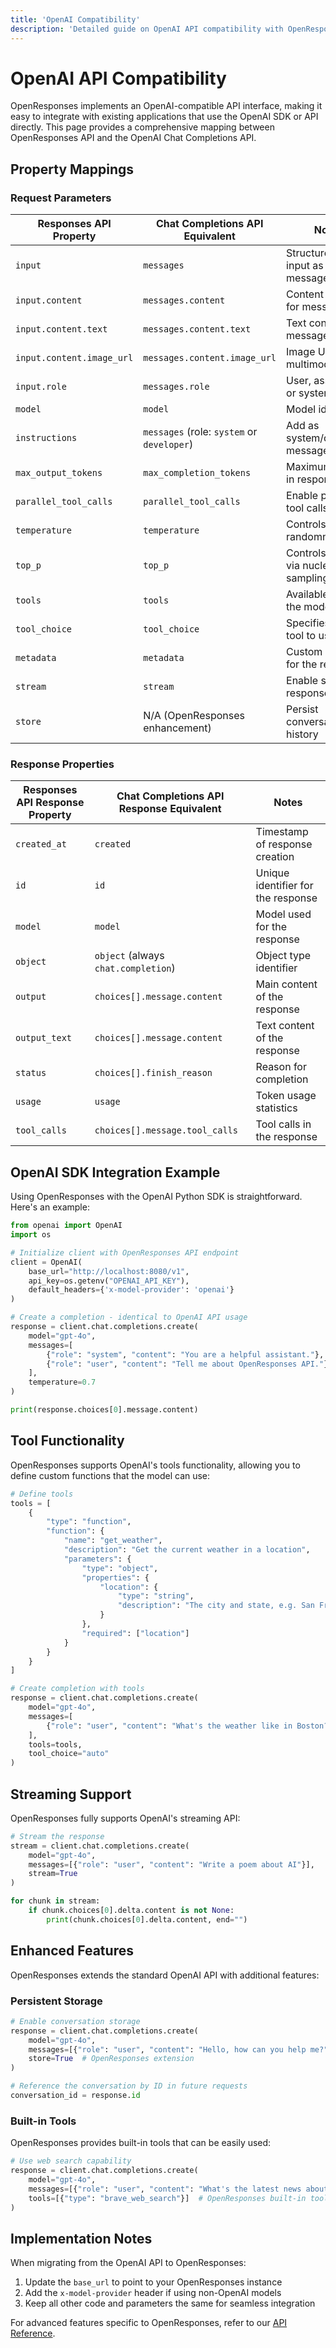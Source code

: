 ```yaml
---
title: 'OpenAI Compatibility'
description: 'Detailed guide on OpenAI API compatibility with OpenResponses'
---
```


# OpenAI API Compatibility

OpenResponses implements an OpenAI-compatible API interface, making it easy to integrate with existing applications that use the OpenAI SDK or API directly. This page provides a comprehensive mapping between OpenResponses API and the OpenAI Chat Completions API.

## Property Mappings

### Request Parameters

| Responses API Property              | Chat Completions API Equivalent                    | Notes                                                        |
|------------------------------------|---------------------------------------------------|--------------------------------------------------------------|
| `input`                             | `messages`                                        | Structure your input as messages array                       |
| `input.content`                     | `messages.content`                                | Content structure for messages                               |
| `input.content.text`                | `messages.content.text`                           | Text content in message                                      |
| `input.content.image_url`           | `messages.content.image_url`                      | Image URL for multimodal inputs                              |
| `input.role`                        | `messages.role`                                   | User, assistant, or system role                              |
| `model`                             | `model`                                           | Model identifier                                             |
| `instructions`                      | `messages` (role: `system` or `developer`)        | Add as system/developer messages                             |
| `max_output_tokens`                 | `max_completion_tokens`                           | Maximum tokens in response                                   |
| `parallel_tool_calls`               | `parallel_tool_calls`                             | Enable parallel tool calls                                   |
| `temperature`                       | `temperature`                                     | Controls randomness                                          |
| `top_p`                             | `top_p`                                           | Controls diversity via nucleus sampling                      |
| `tools`                             | `tools`                                           | Available tools for the model                                |
| `tool_choice`                       | `tool_choice`                                     | Specifies which tool to use                                  |
| `metadata`                          | `metadata`                                        | Custom metadata for the request                              |
| `stream`                            | `stream`                                          | Enable streaming response                                    |
| `store`                             | N/A (OpenResponses enhancement)                   | Persist conversation history                                 |

### Response Properties

| Responses API Response Property     | Chat Completions API Response Equivalent          | Notes                                     |
|-----------------------------------|--------------------------------------------------|-------------------------------------------|
| `created_at`                        | `created`                                        | Timestamp of response creation            |
| `id`                                | `id`                                             | Unique identifier for the response        |
| `model`                             | `model`                                          | Model used for the response               |
| `object`                            | `object` (always `chat.completion`)              | Object type identifier                    |
| `output`                            | `choices[].message.content`                      | Main content of the response              |
| `output_text`                       | `choices[].message.content`                      | Text content of the response              |
| `status`                            | `choices[].finish_reason`                        | Reason for completion                     |
| `usage`                             | `usage`                                          | Token usage statistics                    |
| `tool_calls`                        | `choices[].message.tool_calls`                   | Tool calls in the response                |

## OpenAI SDK Integration Example

Using OpenResponses with the OpenAI Python SDK is straightforward. Here's an example:

```python
from openai import OpenAI
import os

# Initialize client with OpenResponses API endpoint
client = OpenAI(
    base_url="http://localhost:8080/v1", 
    api_key=os.getenv("OPENAI_API_KEY"),
    default_headers={'x-model-provider': 'openai'}
)

# Create a completion - identical to OpenAI API usage
response = client.chat.completions.create(
    model="gpt-4o",
    messages=[
        {"role": "system", "content": "You are a helpful assistant."},
        {"role": "user", "content": "Tell me about OpenResponses API."}
    ],
    temperature=0.7
)

print(response.choices[0].message.content)
```

## Tool Functionality

OpenResponses supports OpenAI's tools functionality, allowing you to define custom functions that the model can use:

```python
# Define tools
tools = [
    {
        "type": "function",
        "function": {
            "name": "get_weather",
            "description": "Get the current weather in a location",
            "parameters": {
                "type": "object",
                "properties": {
                    "location": {
                        "type": "string",
                        "description": "The city and state, e.g. San Francisco, CA"
                    }
                },
                "required": ["location"]
            }
        }
    }
]

# Create completion with tools
response = client.chat.completions.create(
    model="gpt-4o",
    messages=[
        {"role": "user", "content": "What's the weather like in Boston?"}
    ],
    tools=tools,
    tool_choice="auto"
)
```

## Streaming Support

OpenResponses fully supports OpenAI's streaming API:

```python
# Stream the response
stream = client.chat.completions.create(
    model="gpt-4o",
    messages=[{"role": "user", "content": "Write a poem about AI"}],
    stream=True
)

for chunk in stream:
    if chunk.choices[0].delta.content is not None:
        print(chunk.choices[0].delta.content, end="")
```

## Enhanced Features

OpenResponses extends the standard OpenAI API with additional features:

### Persistent Storage

```python
# Enable conversation storage
response = client.chat.completions.create(
    model="gpt-4o",
    messages=[{"role": "user", "content": "Hello, how can you help me?"}],
    store=True  # OpenResponses extension
)

# Reference the conversation by ID in future requests
conversation_id = response.id
```

### Built-in Tools

OpenResponses provides built-in tools that can be easily used:

```python
# Use web search capability
response = client.chat.completions.create(
    model="gpt-4o",
    messages=[{"role": "user", "content": "What's the latest news about AI?"}],
    tools=[{"type": "brave_web_search"}]  # OpenResponses built-in tool
)
```

## Implementation Notes

When migrating from the OpenAI API to OpenResponses:

1. Update the `base_url` to point to your OpenResponses instance
2. Add the `x-model-provider` header if using non-OpenAI models
3. Keep all other code and parameters the same for seamless integration

For advanced features specific to OpenResponses, refer to our [API Reference](/api-reference/introduction). 